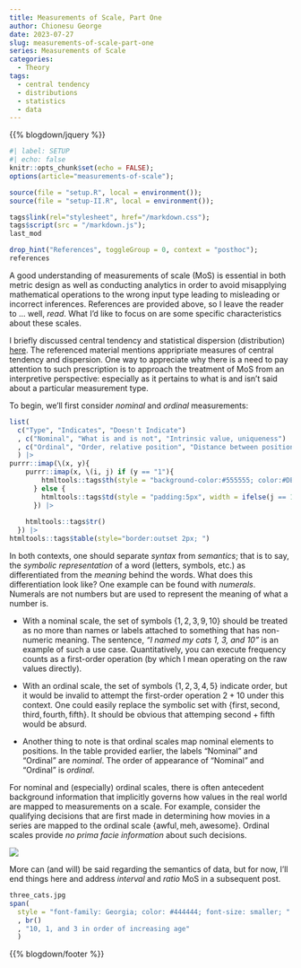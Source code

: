 ```yaml
---
title: Measurements of Scale, Part One
author: Chionesu George
date: 2023-07-27
slug: measurements-of-scale-part-one
series: Measurements of Scale
categories: 
  - Theory
tags: 
  - central tendency
  - distributions
  - statistics
  - data
---
```


{{% blogdown/jquery %}}

```r
#| label: SETUP
#| echo: false
knitr::opts_chunk$set(echo = FALSE);
options(article="measurements-of-scale");

source(file = "setup.R", local = environment());
source(file = "setup-II.R", local = environment());

tags$link(rel="stylesheet", href="/markdown.css");
tags$script(src = "/markdown.js");
last_mod

drop_hint("References", toggleGroup = 0, context = "posthoc");
references
```
		
A good understanding of measurements of scale (MoS) is essential in both metric design as well as conducting analytics in order to avoid misapplying mathematical operations to the wrong input type leading to misleading or incorrect inferences.  References are provided above, so I leave the reader to … well, _read_.
What I'd like to focus on are some specific characteristics about these scales.  

I briefly discussed central tendency and statistical dispersion (distribution) [here](https://delriaan.github.io/2023/07/15/distributions-and-some-mean-advice/). The referenced material mentions appripriate measures of central tendency and dispersion.  One way to appreciate why there is a need to pay attention to such prescription is to approach the treatment of MoS from an interpretive perspective: especially as it pertains to what is and isn't said about a particular measurement type.  

To begin, we'll first consider _nominal_ and _ordinal_ measurements:

```r
list(
  c("Type", "Indicates", "Doesn't Indicate")
  , c("Nominal", "What is and is not", "Intrinsic value, uniqueness")
  , c("Ordinal", "Order, relative position", "Distance between positions; intrinsic value at each position")
  ) |>
purrr::imap(\(x, y){ 
    purrr::imap(x, \(i, j) if (y == "1"){ 
        htmltools::tags$th(style = "background-color:#555555; color:#DEDADF; padding:5px; ", width = ifelse(j == 1, "10%", "45%"), i) 
      } else { 
        htmltools::tags$td(style = "padding:5px", width = ifelse(j == 1, "10%", "45%"), i) 
      }) |> 
    
    htmltools::tags$tr()
  }) |>
htmltools::tags$table(style="border:outset 2px; ")
```

In both contexts, one should separate _syntax_ from _semantics_; that is to say, the _symbolic representation_ of a word (letters, symbols, etc.) as differentiated from the _meaning_ behind the words. What does this differentiation look like?  One example can be found with _numerals_. Numerals are not numbers but are used to represent the meaning of what a number is. 

- With a nominal scale, the set of symbols $\{1, 2, 3, 9, 10\}$ should be treated as no more than names or labels attached to something that has non-numeric meaning.  The sentence, _"I named my cats 1, 3, and 10"_ is an example of such a use case.  Quantitatively, you can execute frequency counts as a first-order operation (by which I mean operating on the raw values directly).

- With an ordinal scale, the set of symbols $\{1, 2, 3, 4, 5\}$ indicate order, but it would be invalid to attempt the first-order operation $2 + 10$ under this context.  One could easily replace the symbolic set with $\{\text{first}, \text{second}, \text{third}, \text{fourth}, \text{fifth}\}$.  It should be obvious that attemping $\text{second} + \text{fifth}$ would be absurd.

- Another thing to note is that ordinal scales map nominal elements to positions.  In the table provided earlier, the labels "Nominal" and "Ordinal" are _nominal_.  The order of appearance of "Nominal" and "Ordinal" is _ordinal_.

For nominal and (especially) ordinal scales, there is often antecedent background information that implicitly governs how values in the real world are mapped to measurements on a scale.  For example, consider the qualifying decisions that are first made in determining how movies in a series are mapped to the ordinal scale $\{\text{awful}, \text{meh}, \text{awesome}\}$.  Ordinal scales provide _no prima facie information_ about such decisions.

![](/decorative_line.png){.decorative-line}

More can (and will) be said regarding the semantics of data, but for now, I'll end things here and address _interval_ and _ratio_ MoS in a subsequent post. 

```r
three_cats.jpg
span(
  style = "font-family: Georgia; color: #444444; font-size: smaller; "
  , br()
  , "10, 1, and 3 in order of increasing age"
  )
```

{{% blogdown/footer %}}